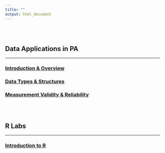 ```yaml
---
title: ""
output: html_document
---
```


<br><br>

## Data Applications in PA
***


### [Introduction & Overview](content/teaching/slides/Intro_Slides.html)

### [Data Types & Structures](content/teaching/slides/Data.html)

### [Measurement Validity & Reliability](content/teaching/slides/measurement.html)

<br><br>

## R Labs
***


### [Introduction to R](content/teaching/slides/rlab1_intro_to_r.html)
